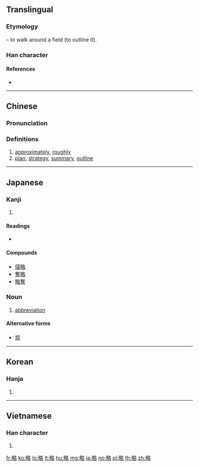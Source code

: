 {{also|畧}}
==Translingual==

===Etymology===
{{Han compound|田|t1=field|各|ls=ic}} – to walk around a field (to outline it).

===Han character===
{{Han char|rn=102|rad=田|as=06|sn=11|four=67064|canj=WHER|ids=⿰田各}}

====References====
* {{Han ref|kx=0762.090|dkj=21839|dj=1172.080|hdz=42541.110|uh=7565|ud=30053|bh=B2A4|bd=45732}}

----

==Chinese==
{{zh-forms}}

===Pronunciation===
{{zh-pron
|m=lüè
|c=loek6
|mc=y
|oc=y
|ma=
|cat=adv,n
}}

===Definitions===
# [[approximately]], [[roughly]]
# [[plan]], [[strategy]], [[summary]], [[outline]]

----

==Japanese==

===Kanji===
{{ja-kanji|grade=5|rs=田06}}

# {{defn|lang=ja|sort=田06}}

====Readings====
* {{ja-readings|goon=[[らく]] (raku)|kanon=[[りゃく]] (ryaku)|kun=[[おさめる]] (osameru), [[はかる]] (hakaru), [[はかりごと]] (hakarigoto)|nanori=}}

====Compounds====
* [[侵略]]
* [[奪略]]
* [[略奪]]

===Noun===
{{ja-noun|りゃく}}

# [[abbreviation]]

====Alternative forms====
* [[掠]]

----

==Korean==

===Hanja===
{{ko-hanja|hangeul=[[략]], [[약]]|eumhun=|rv=ryak, yak|mr=ryak, yak|y=lyak, yak}}

# {{defn|lang=ko|sort=田06}}

----

==Vietnamese==

===Han character===
{{vi-hantu|[[lược]], [[trước]]|rs=田06}}

# {{defn|lang=vi|sort=田06}}

[[fr:略]]
[[ko:略]]
[[lo:略]]
[[lt:略]]
[[hu:略]]
[[mg:略]]
[[ja:略]]
[[no:略]]
[[pl:略]]
[[th:略]]
[[zh:略]]